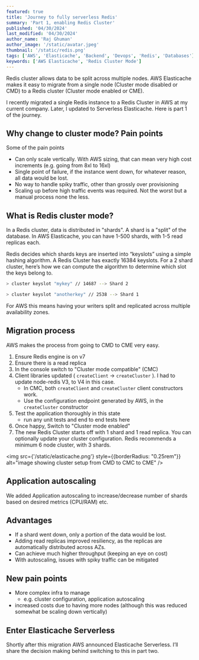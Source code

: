 ```yaml
---
featured: true
title: 'Journey to fully serverless Redis'
summary: 'Part 1, enabling Redis Cluster'
published: '04/30/2024'
last_modified: '04/30/2024'
author_name: 'Raj Ghuman'
author_image: '/static/avatar.jpeg'
thumbnail: '/static/redis.png'
tags: ['AWS', 'Elasticache', 'Backend', 'Devops', 'Redis', 'Databases']
keywords: ['AWS Elasticache', 'Redis Cluster Mode']
---
```



Redis cluster allows data to be split across multiple nodes. AWS Elasticache makes it easy to migrate from a single node (Cluster mode disabled or CMD) to a Redis cluster (Cluster mode enabled or CME).

I recently migrated a single Redis instance to a Redis Cluster in AWS at my current company. Later, I updated to Serverless Elasticache. Here is part 1 of the journey.

## Why change to cluster mode? Pain points

Some of the pain points

- Can only scale vertically. With AWS sizing, that can mean very high cost increments (e.g. going from 8xl to 16xl)
- Single point of failure, if the instance went down, for whatever reason, all data would be lost.
- No way to handle spiky traffic, other than grossly over provisioning
- Scaling up before high traffic events was required. Not the worst but a manual process none the less.

## What is Redis cluster mode?

In a Redis cluster, data is distributed in "shards". A shard is a "split" of the database. In AWS Elasticache, you can have 1-500 shards, with 1-5 read replicas each.

Redis decides which shards keys are inserted into “keyslots” using a simple hashing algorithm. A Redis Cluster has exactly 16384 keyslots. For a 2 shard cluster, here’s how we can compute the algorithm to determine which slot the keys belong to.

```bash
> cluster keyslot "mykey" // 14687 --> Shard 2

> cluster keyslot "anotherkey" // 2538 --> Shard 1
```

For AWS this means having your writers split and replicated across multiple availability zones.

## Migration process

AWS makes the process from going to CMD to CME very easy.

1. Ensure Redis engine is on v7
2. Ensure there is a read replica
3. In the console switch to "Cluster mode compatible" (CMC)
4. Client libraries updated ( `createClient` → `createCluster` ). I had to update node-redis V3, to V4 in this case.
   - In CMC, both `createClient` and `createCluster` client constructors work.
   - Use the configuration endpoint generated by AWS, in the `createCluster` constructor
5. Test the application thoroughly in this state
   - run any unit tests and end to end tests here
6. Once happy, Switch to "Cluster mode enabled"
7. The new Redis Cluster starts off with 1 shard and 1 read replica. You can optionally update your cluster configuration. Redis recommends a minimum 6 node cluster, with 3 shards.

<img
  src={'/static/elasticache.png'}
  style={{borderRadius: "0.25rem"}}
  alt="image showing cluster setup from CMD to CMC to CME"
/>

## Application autoscaling

We added Application autoscaling to increase/decrease number of shards based on desired metrics (CPU/RAM) etc.

## Advantages

- If a shard went down, only a portion of the data would be lost.
- Adding read replicas improved resiliency, as the replicas are automatically distributed across AZs.
- Can achieve much higher throughput (keeping an eye on cost)
- With autoscaling, issues with spiky traffic can be mitigated

## New pain points

- More complex infra to manage
  - e.g. cluster configuration, application autoscaling
- increased costs due to having more nodes (although this was reduced somewhat be scaling down vertically)

## Enter Elasticache Serverless

Shortly after this migration AWS announced Elasticache Serverless. I’ll share the decision making behind switching to this in part two.
